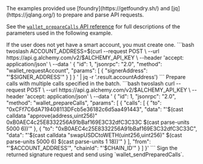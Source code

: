 <Info>
  The examples provided use [foundry](https://getfoundry.sh/) and
  [jq](https://jqlang.org/) to prepare and parse API requests.
</Info>

See the [`wallet_prepareCalls` API
reference](/docs/wallets/api/smart-wallets/wallet-api-endpoints/wallet-api-endpoints/wallet-prepare-calls)
for full descriptions of the parameters used in the following example.

<Steps>
  <Step title="(If Needed) Request Account">
    If the user does not yet have a smart account, you must create one.
```bash twoslash
  ACCOUNT_ADDRESS=$(curl --request POST \
  --url https://api.g.alchemy.com/v2/$ALCHEMY_API_KEY \
  --header 'accept: application/json' \
  --data '
{
  "id": 1,
  "jsonrpc": "2.0",
  "method": "wallet_requestAccount",
  "params": [
    { 
      "signerAddress": "'$SIGNER_ADDRESS'"
    }
  ]
}
' | jq -r '.result.accountAddress')
```
  </Step>
  <Step title="Prepare Calls">
    Prepare calls with multiple calls specified in the batch.
```bash twoslash
curl --request POST \
  --url https://api.g.alchemy.com/v2/$ALCHEMY_API_KEY \
  --header 'accept: application/json' \
  --data '
{
  "id": 1,
  "jsonrpc": "2.0",
  "method": "wallet_prepareCalls",
  "params": [
    {
      "calls": [
        {
          "to": "0xCFf7C6dA719408113DFcb5e36182c6d5aa491443",
          "data": "'$(cast calldata "approve(address,uint256)" 0xB0AEC4c25E8332256A91bBaf169E3C32dfC3C33C $(cast parse-units 5000 6))'"  
        },
        {
          "to": "0xB0AEC4c25E8332256A91bBaf169E3C32dfC3C33C",
          "data": "'$(cast calldata "swapUSDCtoWETH(uint256,uint256)" $(cast parse-units 5000 6) $(cast parse-units 1 18))'"
        } 
      ],
      "from": "'$ACCOUNT_ADDRESS'",
      "chainId": "'$CHAIN_ID'"
    }
  ]
}'
```
  </Step>
  <Step title="Sign & Send">
    Sign the returned signature request and send using `wallet_sendPreparedCalls`.
  </Step>
</Steps>
